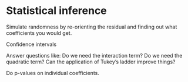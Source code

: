 # Statistical inference

Simulate randomness by re-orienting the residual and finding out what coefficients you would get.

Confidence intervals

Answer questions like: Do we need the interaction term? Do we need the quadratic term? Can the application of Tukey's ladder improve things?

Do p-values on individual coefficients.
